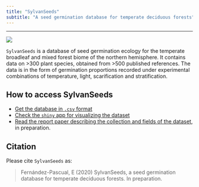 ```yaml
---
title: "SylvanSeeds"
subtitle: "A seed germination database for temperate deciduous forests"
---
```


---

![](pictures/2017070313 Blue Ridge Parkway small.jpg)

`SylvanSeeds` is a database of seed germination ecology for the temperate broadleaf and mixed forest biome of the northern hemisphere. It contains data on >300 plant species, obtained from >500 published references. The data is in the form of germination proportions recorded under experimental combinations of temperature, light, scarification and stratification.

## How to access SylvanSeeds

* [Get the database in `.csv` format](https://github.com/efernandezpascual/sylvanseeds/blob/master/results/TBMF_Database.csv)
* [Check the `shiny` app for visualizing the dataset](https://efernandezpascual.shinyapps.io/sylvanseeds/)
* [Read the report paper describing the collection and fields of the dataset](https://github.com/efernandezpascual/sylvanseeds/blob/master/doc/manuscript.md), in preparation.

## Citation

Please cite `SylvanSeeds` as:

> Fernández-Pascual, E (2020) SylvanSeeds, a seed germination database for temperate deciduous forests. In preparation.
